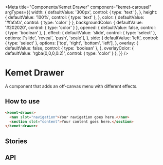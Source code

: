 

<Meta
  title="Components/Kemet Drawer"
  component="kemet-carousel"
  argTypes={{
    width: {
      defaultValue: '300px',
      control: { type: 'text' },
    },
    height: {
      defaultValue: '100%',
      control: { type: 'text' },
    },
    color: {
      defaultValue: '#fafafa',
      control: { type: 'color' }
    },
    backgroundColor: {
      defaultValue: '#202020',
      control: { type: 'color' }
    },
    opened: {
      defaultValue: false,
      control: { type: 'boolean' },
    },
    effect: {
      defaultValue: 'slide',
      control: { type: 'select' },
      options: ['slide', 'reveal', 'push', 'scale'],
    },
    side: {
      defaultValue: 'left',
      control: { type: 'select' },
      options: ['top', 'right', 'bottom', 'left'],
    },
    overlay: {
      defaultValue: false,
      control: { type: 'boolean' },
    },
    overlayColor: {
      defaultValue: 'rgba(0,0,0,0.2)',
      control: { type: 'color' }
    },
  }}
/>

# Kemet Drawer

A component that adds an off-canvas menu with different effects.

## How to use

```html
<kemet-drawer>
  <nav slot="navigation">Your navigation goes here.</nav>
  <section slot="content">Your content goes here.</section>
</kemet-drawer>
```

## Stories

<Canvas>
  <Story story={stories.Drawer} />
</Canvas>

## API

<ArgsTable of="kemet-drawer" />
